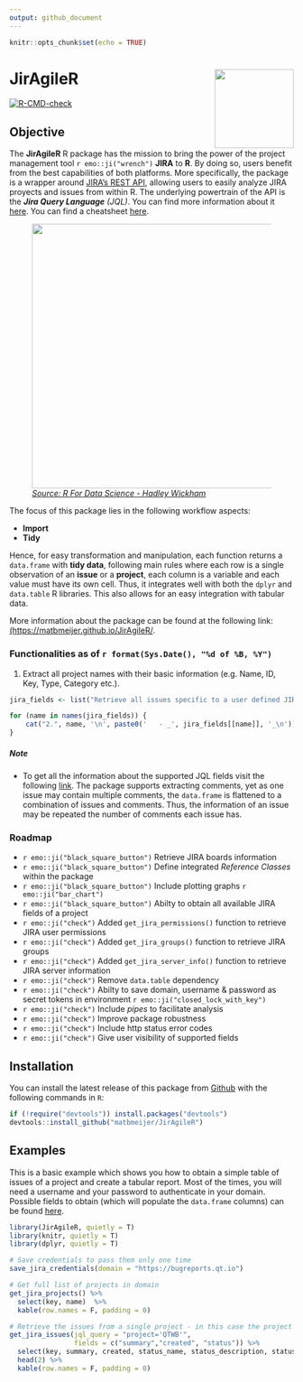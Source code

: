 ```yaml
---
output: github_document
---
```


```r
knitr::opts_chunk$set(echo = TRUE)
```

# JirAgileR<img src="man/figures/logo.png" align="right" height=140/>

<!-- badges: start -->
[![R-CMD-check](https://github.com/matbmeijer/JirAgileR/workflows/R-CMD-check/badge.svg)](https://github.com/matbmeijer/JirAgileR/actions)
<!-- badges: end -->

## Objective

The **JirAgileR** R package has the mission to bring the power of the project management tool `r emo::ji("wrench")` **JIRA** to **R**. By doing so, users benefit from the best capabilities of both platforms. More specifically, the package is a wrapper around [JIRA's REST API](https://developer.atlassian.com/server/jira/platform/rest-apis/), allowing users to easily analyze JIRA proyects and issues from within R. The underlying powertrain of the API is the *__Jira Query Language__ (JQL)*. You can find more information about it [here](https://confluence.atlassian.com/jiracore/blog/2015/07/search-jira-like-a-boss-with-jql). You can find a cheatsheet [here](https://3kllhk1ibq34qk6sp3bhtox1-wpengine.netdna-ssl.com/wp-content/uploads/2017/12/atlassian-jql-cheat-sheet-2.pdf).


<figure>
  <img src="man/figures/process.png" style="width:469px;height=184px">
  <figcaption><a href="https://r4ds.had.co.nz/"><i>Source: R For Data Science - Hadley Wickham</i></a></figcaption>
</figure>

The focus of this package lies in the following workflow aspects:

- __Import__
- __Tidy__

Hence, for easy transformation and manipulation, each function returns a `data.frame` with **tidy data**, following main rules where each row is a single observation of an **issue** or a **project**, each column is a variable and each value must have its own cell. Thus, it integrates well with both the `dplyr` and `data.table` R libraries. This also allows for an easy integration with tabular data.

More information about the package can be found at the following link: [(https://matbmeijer.github.io/JirAgileR/](https://matbmeijer.github.io/JirAgileR/).

### Functionalities as of `r format(Sys.Date(), "%d of %B, %Y")`
1. Extract all project names with their basic information (e.g. Name, ID, Key, Type, Category etc.).
```r
jira_fields <- list("Retrieve all issues specific to a user defined JIRA query with hand-picked fields and all the associated information. Currently, the package supports the following JIRA fields:" = JirAgileR::supported_jql_fields())

for (name in names(jira_fields)) {
    cat("2.", name, '\n', paste0('   - _', jira_fields[[name]], '_\n'))
}
```

##### Note

- To get all the information about the supported JQL fields visit the following [link](https://support.atlassian.com/jira-service-desk-cloud/docs/advanced-search-reference-jql-fields/).
The package supports extracting comments, yet as one issue may contain multiple comments, the `data.frame` is flattened to a combination of issues and comments. Thus, the information of an issue may be repeated the number of comments each issue has.

### Roadmap

- `r emo::ji("black_square_button")` Retrieve JIRA boards information
- `r emo::ji("black_square_button")` Define integrated *Reference Classes* within the package
- `r emo::ji("black_square_button")` Include plotting graphs `r emo::ji("bar_chart")`
- `r emo::ji("black_square_button")` Abilty to obtain all available JIRA fields of a project
- `r emo::ji("check")` Added `get_jira_permissions()` function to retrieve JIRA user permissions
- `r emo::ji("check")` Added `get_jira_groups()` function to retrieve JIRA groups
- `r emo::ji("check")` Added `get_jira_server_info()` function to retrieve JIRA server information
- `r emo::ji("check")` Remove `data.table` dependency
- `r emo::ji("check")` Abilty to save domain, username & password as secret tokens in environment `r emo::ji("closed_lock_with_key")`
- `r emo::ji("check")` Include *pipes* to facilitate analysis
- `r emo::ji("check")` Improve package robustness
- `r emo::ji("check")` Include http status error codes
- `r emo::ji("check")` Give user visibility of supported fields

## Installation

You can install the latest release of this package from [Github](https://github.com/matbmeijer/JirAgileR) with the following commands in `R`:

```r
if (!require("devtools")) install.packages("devtools")
devtools::install_github("matbmeijer/JirAgileR")
```

## Examples

This is a basic example which shows you how to obtain a simple table of issues of a project and create a tabular report. Most of the times, you will need a username and your password to authenticate in your domain. Possible fields to obtain (which will populate the `data.frame` columns) can be found [here](https://support.atlassian.com/jira-service-desk-cloud/docs/advanced-search-reference-jql-fields/).

``` r
library(JirAgileR, quietly = T)
library(knitr, quietly = T)
library(dplyr, quietly = T)

# Save credentials to pass them only one time
save_jira_credentials(domain = "https://bugreports.qt.io")

# Get full list of projects in domain
get_jira_projects() %>% 
  select(key, name)  %>% 
  kable(row.names = F, padding = 0)

# Retrieve the issues from a single project - in this case the project QTWB from bugreports.qt.io. See documentation to define which fields to see
get_jira_issues(jql_query = "project='QTWB'",
                fields = c("summary","created", "status")) %>% 
  select(key, summary, created, status_name, status_description, status_statuscategory_name) %>%
  head(2) %>%
  kable(row.names = F, padding = 0)

```

